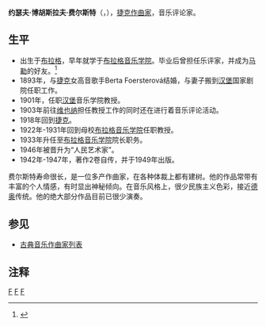 
{{Expand language|en|time=2021-12-26}}
{{年谱}}
{{Infobox classical
| 中文名 = 费尔斯特
| 画像 =Josef_Bohuslav_Foerster.jpg
| 附注 =      
| 原文名 = Josef Bohuslav Foerster
| 国别 = 捷克    
| 出生日期 = 1859年12月30日
| 出生地 = 迪特尼策
| 逝世日期 = 1951年5月29日(91歲)
| 逝世地 = 诺维-维斯特茨
| 所属时期 = 浪漫主义，20世纪
| 所属乐派 =  
| 擅长作品类型 = 歌剧，管弦乐，室内乐
| 代表作 = 歌剧《夏娃》《狄波拉》，五部交响曲，管弦乐《莎士比亚组曲》《大鼻子情圣》，五首弦乐四重奏
| 师从 = 
| 学生 = 
| 官方网站 = 
}}

'''约瑟夫·博胡斯拉夫·费尔斯特'''（{{lang-cs|'''Josef Bohuslav Foerster''' }}，{{bd|1859年|12月30日|1951年|5月29日}}），[[捷克|捷克]][[作曲家|作曲家]]，音乐评论家。

== 生平 ==

* 出生于[[布拉格|布拉格]]，早年就学于[[布拉格音乐学院|布拉格音乐学院]]。毕业后曾担任乐评家，并成为[[古斯塔夫·馬勒|马勒]]的好友。<ref>{{cite web |url=http://www.classicsonline.com/composerbio/Josef_Bohuslav_Foerster_23232/ |title=存档副本 |accessdate=2009-11-02 |deadurl=yes |archiveurl=https://web.archive.org/web/20110429202534/http://www.classicsonline.com/composerbio/Josef_Bohuslav_Foerster_23232 |archivedate=2011-04-29 }}</ref> 
* 1893年，与[[捷克|捷克]]女高音歌手Berta Foersterová结婚，与妻子搬到[[汉堡|汉堡]]国家剧院任职工作。
* 1901年，任职[[汉堡|汉堡]]音乐学院教授。
* 1903年前往[[維也納|维也纳]]担任教授工作的同时还在进行着音乐评论活动。
* 1918年回到[[捷克|捷克]]。
* 1922年-1931年回到母校[[布拉格音乐学院|布拉格音乐学院]]任职教授。
* 1933年升任至[[布拉格音乐学院|布拉格音乐学院]]院长职务。
* 1946年被晋升为“人民艺术家”。
* 1942年-1947年，著作2卷自传，并于1949年出版。

费尔斯特寿命很长，是一位多产作曲家，在各种体裁上都有建树。他的作品常带有丰富的个人情感，有时显出神秘倾向。在音乐风格上，很少民族主义色彩，接近[[德奥|德奥]]传统。他的绝大部分作品目前已很少演奏。

== 参见 ==
* [[古典音乐作曲家列表|古典音乐作曲家列表]]

==注释==
<references/>

{{Authority control}}
[[Category:捷克作曲家|F]]
[[Category:浪漫主义作曲家|F]]
[[Category:20世纪作曲家|F]]